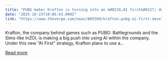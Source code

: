 ```yaml
---
title: "PUBG maker Krafton is turning into an &#8216;AI first&#8217; developer"
date: "2025-10-23T18:06:43.000Z"
link: "https://www.theverge.com/news/805509/krafton-pubg-ai-first-developer-agentic-gpu-cluster"
---
```


Krafton, the company behind games such as PUBG: Battlegrounds and the Sims-like InZOI, is making a big push into using AI within the company. Under this new “AI First” strategy, Krafton plans to use a...

[Read more](https://www.theverge.com/news/805509/krafton-pubg-ai-first-developer-agentic-gpu-cluster)
